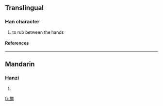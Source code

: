 ==Translingual==
===Han character===
{{Han char|rn=64|rad=手|as=12|sn=15|four=5702<sub>0</sub>|canj=手日弓土 (QANG)}}
# to rub between the hands
====References====
{{Han ref|kx=0453.270|dkj=12683|dj=0803.100|hdz=31963.080|uh=648B|ud=25739|bh=E5B5|bd=58805}}

----
==Mandarin==
===Hanzi===
{{cmn-hanzi|pin=[[ruán]] (ruan2)|wg=juan<sup>2</sup>}}
# {{defn|Mandarin}}

[[fr:撋]]
